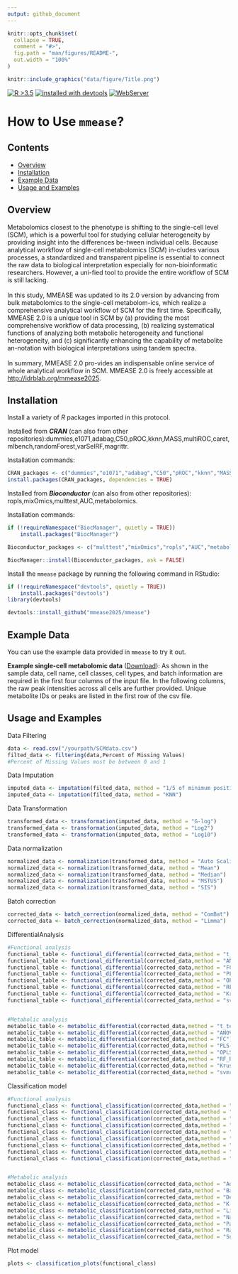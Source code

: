 ```yaml
---
output: github_document
---
```


<!-- README.md is generated from README.Rmd. Please edit that file -->

```r
knitr::opts_chunk$set(
  collapse = TRUE,
  comment = "#>",
  fig.path = "man/figures/README-",
  out.width = "100%"
)
```


```r
knitr::include_graphics("data/figure/Title.png")
```




<!-- badges: start -->
[![R >3.5](https://img.shields.io/badge/R-%3E3.5-success.svg)](https://www.r-project.org/) 
<a href='#devtools'>![installed with devtools](https://img.shields.io/badge/installed%20with-devtools-blueviolet.svg)</a> 
[![WebServer](https://img.shields.io/badge/Web_Server-MMEASE-blue)](http://idrblab.org/mmease2025/)
<!-- badges: end -->


# How to Use `mmease`?

## Contents

- [Overview](#overview)
- [Installation](#installation)
- [Example Data](#example-data)
- [Usage and Examples](#usage-and-examples)



## Overview

Metabolomics closest to the phenotype is shifting to the single-cell level (SCM), which is a powerful tool for studying cellular heterogeneity by providing insight into the differences be-tween individual cells. Because analytical workflow of single-cell metabolomics (SCM) in-cludes various processes, a standardized and transparent pipeline is essential to connect the raw data to biological interpretation especially for non-bioinformatic researchers. However, a uni-fied tool to provide the entire workflow of SCM is still lacking.<br><br>In this study, MMEASE was updated to its 2.0 version by advancing from bulk metabolomics to the single-cell metabolom-ics, which realize a comprehensive analytical workflow of SCM for the first time. Specifically, MMEASE 2.0 is a unique tool in SCM by (a) providing the most comprehensive workflow of data processing, (b) realizing systematical functions of analyzing both metabolic heterogeneity and functional heterogeneity, and (c) significantly enhancing the capability of metabolite an-notation with biological interpretations using tandem spectra.<br><br>In summary, MMEASE 2.0 pro-vides an indispensable online service of whole analytical workflow in SCM. MMEASE 2.0 is freely accessible at <a href="https://idrblab.org/mmease2025/">http://idrblab.org/mmease2025</a>.




## Installation



Install a variety of *R* packages imported in this protocol.

Installed from ***CRAN*** (can also from other repositories):dummies,e1071,adabag,C50,pROC,kknn,MASS,multiROC,caret,mlbench,randomForest,varSelRF,magrittr.

Installation commands:

```r
CRAN_packages <- c("dummies","e1071","adabag","C50","pROC","kknn","MASS","multiROC","caret","mlbench","randomForest","varSelRF","magrittr")
install.packages(CRAN_packages, dependencies = TRUE)
```



Installed from ***Bioconductor*** (can also from other repositories): ropls,mixOmics,multtest,AUC,metabolomics.

Installation commands:

```r
if (!requireNamespace("BiocManager", quietly = TRUE))
    install.packages("BiocManager")

Bioconductor_packages <- c("multtest","mixOmics","ropls","AUC","metabolomics")

BiocManager::install(Bioconductor_packages, ask = FALSE)
```




Install the `mmease` package by running the following command in RStudio:

``` r
if (!requireNamespace("devtools", quietly = TRUE))
    install.packages("devtools")
library(devtools)

devtools::install_github("mmease2025/mmease")
```

## Example Data

You can use the example data provided in `mmease` to try it out.

**Example single-cell metabolomic data** ([Download](https://iboalab.cn/mmease2025/MTBLS78_co_culture.csv)): As shown in the sample data, cell name, cell classes, cell types, and batch information are required in the first four columns of the input file. In the following columns, the raw peak intensities across all cells are further provided. Unique metabolite IDs or peaks are listed in the first row of the csv file.



## Usage and Examples

Data Filtering

``` r
data <- read.csv("/yourpath/SCMdata.csv")
filted_data <- filtering(data,Percent of Missing Values)
#Percent of Missing Values must be between 0 and 1
```



Data Imputation

``` r
imputed_data <- imputation(filted_data, method = "1/5 of minimum positive value")
imputed_data <- imputation(filted_data, method = "KNN")
```



Data Transformation

``` r
transformed_data <- transformation(imputed_data, method = "G-log")
transformed_data <- transformation(imputed_data, method = "Log2")
transformed_data <- transformation(imputed_data, method = "Log10")
```


Data normalization

``` r
normalized_data <- normalization(transformed_data, method = "Auto Scaling")
normalized_data <- normalization(transformed_data, method = "Mean")
normalized_data <- normalization(transformed_data, method = "Median")
normalized_data <- normalization(transformed_data, method = "MSTUS")
normalized_data <- normalization(transformed_data, method = "SIS")
```

Batch correction

``` r
corrected_data <- batch_correction(normalized_data, method = "ComBat")
corrected_data <- batch_correction(normalized_data, method = "Limma")
```


DifferentialAnalysis

``` r
#Functional analysis
functional_table <- functional_differential(corrected_data,method = "t_test")
functional_table <- functional_differential(corrected_data,method = "ANOVA")
functional_table <- functional_differential(corrected_data,method = "FC")
functional_table <- functional_differential(corrected_data,method = "PLS-DA")
functional_table <- functional_differential(corrected_data,method = "OPLS-DA")
functional_table <- functional_differential(corrected_data,method = "RF_RFE")
functional_table <- functional_differential(corrected_data,method = "Kruskal_Wallis")
functional_table <- functional_differential(corrected_data,method = "svmrfeFeatureRanking")


#Metabolic analysis
metabolic_table <- metabolic_differential(corrected_data,method = "t_test")
metabolic_table <- metabolic_differential(corrected_data,method = "ANOVA")
metabolic_table <- metabolic_differential(corrected_data,method = "FC")
metabolic_table <- metabolic_differential(corrected_data,method = "PLS-DA")
metabolic_table <- metabolic_differential(corrected_data,method = "OPLS-DA")
metabolic_table <- metabolic_differential(corrected_data,method = "RF_RFE")
metabolic_table <- metabolic_differential(corrected_data,method = "Kruskal_Wallis")
metabolic_table <- metabolic_differential(corrected_data,method = "svmrfeFeatureRanking")
```



Classification model

``` r
#Functional analysis
functional_class <- functional_classification(corrected_data,method = "AdaBoost")
functional_class <- functional_classification(corrected_data,method = "Bagging")
functional_class <- functional_classification(corrected_data,method = "Decision Trees")
functional_class <- functional_classification(corrected_data,method = "K-Nearest Neighbor")
functional_class <- functional_classification(corrected_data,method = "Linear Discriminat Analysis")
functional_class <- functional_classification(corrected_data,method = "Naive Bayes")
functional_class <- functional_classification(corrected_data,method = "Partial Least Squares")
functional_class <- functional_classification(corrected_data,method = "Random Forest")
functional_class <- functional_classification(corrected_data,method = "Support Vector Machine")


#Metabolic analysis
metabolic_class <- metabolic_classification(corrected_data,method = "AdaBoost")
metabolic_class <- metabolic_classification(corrected_data,method = "Bagging")
metabolic_class <- metabolic_classification(corrected_data,method = "Decision Trees")
metabolic_class <- metabolic_classification(corrected_data,method = "K-Nearest Neighbor")
metabolic_class <- metabolic_classification(corrected_data,method = "Linear Discriminat Analysis")
metabolic_class <- metabolic_classification(corrected_data,method = "Naive Bayes")
metabolic_class <- metabolic_classification(corrected_data,method = "Partial Least Squares")
metabolic_class <- metabolic_classification(corrected_data,method = "Random Forest")
metabolic_class <- metabolic_classification(corrected_data,method = "Support Vector Machine")
```

Plot model

``` r

plots <- classification_plots(functional_class)

```





